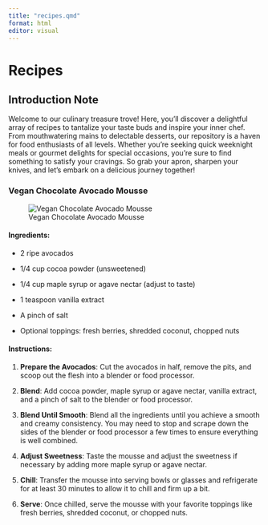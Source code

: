 ```yaml
---
title: "recipes.qmd"
format: html
editor: visual
---
```


# Recipes

## Introduction Note

Welcome to our culinary treasure trove! Here, you'll discover a delightful array of recipes to tantalize your taste buds and inspire your inner chef. From mouthwatering mains to delectable desserts, our repository is a haven for food enthusiasts of all levels. Whether you're seeking quick weeknight meals or gourmet delights for special occasions, you're sure to find something to satisfy your cravings. So grab your apron, sharpen your knives, and let's embark on a delicious journey together!

### **Vegan Chocolate Avocado Mousse**

![Vegan Chocolate Avocado Mousse](https://plantbasedonabudget.com/wp-content/uploads/2014/05/Vegan-Chocolate-Avocado-Pudding-Plant-Based-on-a-Budget-1-2.jpg)

#### **Ingredients:**

-   2 ripe avocados

-   1/4 cup cocoa powder (unsweetened)

-   1/4 cup maple syrup or agave nectar (adjust to taste)

-   1 teaspoon vanilla extract

-   A pinch of salt

-   Optional toppings: fresh berries, shredded coconut, chopped nuts

#### **Instructions:**

1.  **Prepare the Avocados**: Cut the avocados in half, remove the pits, and scoop out the flesh into a blender or food processor.

2.  **Blend**: Add cocoa powder, maple syrup or agave nectar, vanilla extract, and a pinch of salt to the blender or food processor.

3.  **Blend Until Smooth**: Blend all the ingredients until you achieve a smooth and creamy consistency. You may need to stop and scrape down the sides of the blender or food processor a few times to ensure everything is well combined.

4.  **Adjust Sweetness**: Taste the mousse and adjust the sweetness if necessary by adding more maple syrup or agave nectar.

5.  **Chill**: Transfer the mousse into serving bowls or glasses and refrigerate for at least 30 minutes to allow it to chill and firm up a bit.

6.  **Serve**: Once chilled, serve the mousse with your favorite toppings like fresh berries, shredded coconut, or chopped nuts.

